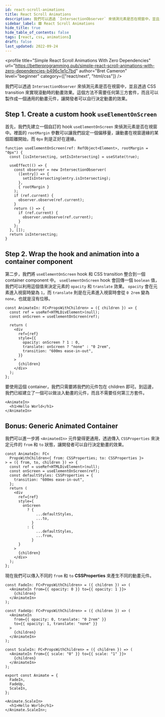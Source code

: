 ```yaml
---
id: react-scroll-animations
title: React Scroll Animations
description: 我們可以透過 `IntersectionObserver` 來偵測元素是否在視窗中，並且透過 CSS transition 來實現滾動時的動畫效果。這個方法不需要任何第三方套件，而且可以製作成一個通用的動畫元件，讓開發者可以自行決定動畫的效果。
sidebar_label: 🟩 React Scroll Animations
hide_title: true
hide_table_of_contents: false
tags: [react, css, animations]
draft: false
last_updated: 2022-09-24
---
```


<profile
  title="Simple React Scroll Animations With Zero Dependencies"
  url="https://betterprogramming.pub/simple-react-scroll-animations-with-zero-dependencies-b496c1e1c7bd"
  author="Bret Cameron"
  level="beginner"
  category={["react/next", "html/css"]}
/>

我們可以透過 `IntersectionObserver` 來偵測元素是否在視窗中，並且透過 CSS transition 來實現滾動時的動畫效果。這個方法不需要任何第三方套件，而且可以製作成一個通用的動畫元件，讓開發者可以自行決定動畫的效果。

<fig
  src="/img/reading/react-next/2022-09-24-react-scroll-animations/scroll-demo.gif"
  caption="Scroll Demo"
/>

## Step 1. Create a custom hook `useElementOnScreen`

首先，我們先建立一個自訂的 hook `useElementOnScreen` 來偵測元素是否在視窗中。裡面的 `rootMargin` 參數可以讓我們設定一個偏移量，讓動畫在視窗邊緣的某個距離開始，而 `0px` 則是正好在邊緣。

```tsx
function useElementOnScreen(ref: RefObject<Element>, rootMargin = "0px") {
  const [isIntersecting, setIsIntersecting] = useState(true);

  useEffect(() => {
    const observer = new IntersectionObserver(
      ([entry]) => {
        setIsIntersecting(entry.isIntersecting);
      },
      { rootMargin }
    );
    if (ref.current) {
      observer.observe(ref.current);
    }
    return () => {
      if (ref.current) {
        observer.unobserve(ref.current);
      }
    };
  }, []);
  return isIntersecting;
}
```

## Step 2. Wrap the hook and animation into a container component

第二步，我們將 `useElementOnScreen` hook 和 CSS transition 整合到一個 container component 中。 `useElementOnScreen` hook 會回傳一個 `boolean` 值，我們可以利用這個值來決定元素的 `opacity` 和 `translate` 效果。 `opacity` 會在元素進入視窗時變為 `1`，而 `translate` 則是在元素進入視窗時會從 `0 2rem` 變為 `none`，也就是沒有位移。

```tsx
const AnimateIn: FC<PropsWithChildren> = ({ children }) => {
  const ref = useRef<HTMLDivElement>(null);
  const onScreen = useElementOnScreen(ref);

  return (
    <div
      ref={ref}
      style={{
        opacity: onScreen ? 1 : 0,
        translate: onScreen ? "none" : "0 2rem",
        transition: "600ms ease-in-out",
      }}
    >
      {children}
    </div>
  );
};
```

要使用這個 container，我們只需要將我們的元件包在 children 即可。到這邊，我們已經建立了一個可以做淡入動畫的元件，而且不需要任何第三方套件。

```tsx
<AnimateIn>
  <h1>Hello World</h1>
</AnimateIn>
```

## Bonus: Generic Animated Container

我們可以進一步將 `<AnimatedIn>` 元件變得更通用，透過傳入 `CSSProperties` 來決定元件的 `from` 和 `to` 狀態，讓開發者可以自行決定動畫的效果。

```tsx
const AnimateIn: FC<
  PropsWithChildren<{ from: CSSProperties; to: CSSProperties }>
> = ({ from, to, children }) => {
  const ref = useRef<HTMLDivElement>(null);
  const onScreen = useElementOnScreen(ref);
  const defaultStyles: CSSProperties = {
    transition: "600ms ease-in-out",
  };
  return (
    <div
      ref={ref}
      style={
        onScreen
          ? {
              ...defaultStyles,
              ...to,
            }
          : {
              ...defaultStyles,
              ...from,
            }
      }
    >
      {children}
    </div>
  );
};
```

現在我們可以傳入不同的 `from` 和 `to` **CSSProperties** 來產生不同的動畫元件。

```tsx
const FadeIn: FC<PropsWithChildren> = ({ children }) => (
  <AnimateIn from={{ opacity: 0 }} to={{ opacity: 1 }}>
    {children}
  </AnimateIn>
);

const FadeUp: FC<PropsWithChildren> = ({ children }) => (
  <AnimateIn
    from={{ opacity: 0, translate: "0 2rem" }}
    to={{ opacity: 1, translate: "none" }}
  >
    {children}
  </AnimateIn>
);

const ScaleIn: FC<PropsWithChildren> = ({ children }) => (
  <AnimateIn from={{ scale: "0" }} to={{ scale: "1" }}>
    {children}
  </AnimateIn>
);

export const Animate = {
  FadeIn,
  FadeUp,
  ScaleIn,
};

<Animate.ScaleIn>
  <h1>Hello World</h1>
</Animate.ScaleIn>;
```
